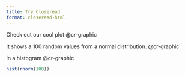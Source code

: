 ```yaml
---
title: Try Closeread
format: closeread-html
---
```





:::{.cr-section}


Check out our cool plot @cr-graphic

It shows a 100 random values from a normal distribution. @cr-graphic

In a histogram @cr-graphic


:::{#cr-graphic}

```r

hist(rnorm(100))

```

:::


:::


